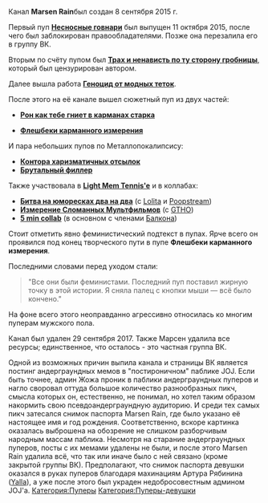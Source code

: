 {{Инфобокс_для_пуперов
|image3 = D5obGRBr fs.jpg
|сферы_творчества = RYTP
|год_начала = 2015
|имя_фамилия =
}}

Канал '''Marsen Rain '''был создан 8 сентября 2015 г.

Первый пуп [https://www.youtube.com/watch?v=CC0FtzWBBmk '''Несносные говнари'''] был выпущен 11 октября 2015, после чего был заблокирован правообладателями. Позже она перезалила его в группу ВК.

Вторым по счёту пупом был '''[https://www.youtube.com/watch?v=xRQ3JCO-5og Трах и ненависть по ту сторону гробницы]''', который был цензурирован автором.

Далее вышла работа [https://www.youtube.com/watch?v=SQLZLSe5Xrc&t '''Геноцид от модных теток'''].

После этого на её канале вышел сюжетный пуп из двух частей:
* [https://www.youtube.com/watch?v=DhDIDEKoeT8 '''Рон как тебе гниет в карманах старка''']

* [https://www.youtube.com/watch?v=JQcTAFku8dE '''Флешбеки карманного измерения''']''' '''
И пара небольших пупов по Металлопокалипсису:
* [https://www.youtube.com/watch?v=bX7DIsVJXMg '''Контора харизматичных отсылок''']
* '''[https://www.youtube.com/watch?v=6_kF9C3Q0lg Брутальный филлер]'''
Также участвовала в [https://www.youtube.com/watch?v=NmeKvFWubfc '''Light Mem Tennis'e'''] и в коллабах:
*[https://www.youtube.com/watch?v=NBLPz8HU9-w '''Битва на юморесках два на два'''] (с [[Lolita]] и [[Poopstream]])
*[https://www.youtube.com/watch?v=87-vo0Rn41A '''Измерение Сломанных Мультфильмов'''] (с [[TheGetthehellout|GTHO]])
*[https://www.youtube.com/watch?v=l4ddzevXZJ8 '''5 min collab'''] (в основном с членами [[Например, Балкон|Балкона]])

Стоит отметить явно феминистический подтекст в пупах. Ярче всего он проявился под конец творческого пути в пупе '''Флешбеки карманного измерения'''.

Последними словами перед уходом стали: 

<blockquote>
"Все они были феминистами. Последний пуп поставил жирную точку в этой истории. Я сняла палец с кнопки мыши — всё было кончено." 
</blockquote>

На фоне всего этого неоправданно агрессивно относилась ко многим пуперам мужского пола.

Канал был удален 29 сентября 2017. Также Марсен удалила все ресурсы; единственное, что осталось - это частная группа ВК.

Одной из возможных причин выпила канала и страницы ВК является постинг андерграундных мемов в "постироничном" паблике JOJ. Если быть точнее, админ Жожа проник в паблики андерграундных пуперов и нагло своровал оттуда большое количество разнообразных пикч, смысла которых он, естественно, не понимал, но хотел таким образом накормить свою псевдоандерграундную аудиторию. И среди тех самых пикч затесался снимок паспорта Marsen Rain, где было указано её настоящее имя и год рождения. Соответственно, вскоре картинка оказалась выброшена на обозрение не слишком разборчивым народным массам паблика. Несмотря на старание андерграундных пуперов, посты с их мемами удалены не были, и после этого Marsen Rain удалила всё, что так или иначе было с ней связано (кроме закрытой группы ВК). Предполагают, что снимок паспорта девушки оказался в руках пуперов благодаря махинациям Артура Рябинина ([[Yalla]]), а уже после этого был украден недобросовестным админом JOJ'а.
[[Категория:Пуперы]]
[[Категория:Пуперы-девушки]]